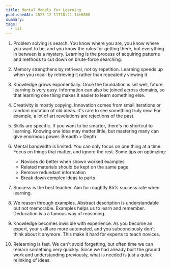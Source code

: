 ```yaml
---
title: Mental Models for Learning
publishedAt: 2023-12-11T10:21:14+0800
summary:
tags:
  - til
---
```


1. Problem solving is search. You know where you are, you know where you want to be, and you know the rules for getting there, but everything in between is a mystery.
   Learning is the process of acquiring patterns and methods to cut down on brute-force searching.

2. Memory strengthens by retrieval, not by repetition. Learning speeds up when you recall by retrieving it rather than repeatedly viewing it.

3. Knowledge grows exponentially. Once the foundation is set well, future learning is very easy. Information can also be joined across domains, so that learning one thing makes it easier to learn something else.

4. Creativity is mostly copying. Innovation comes from small iterations or random mutation of old ideas. It's rare to see something truly new.
   For example, a lot of art revolutions are rejections of the past.

5. Skills are specific. If you want to be smarter, there's no shortcut to learning.
   Knowing one idea may matter little, but mastering many can give enormous power. Breadth > Depth

6. Mental bandwidth is limited. You can only focus on one thing at a time. Focus on things that matter, and ignore the rest.
   Some tips on optimzing:

   - Novices do better when shown worked examples
   - Related materials should be kept on the same page
   - Remove redundant information
   - Break down complex ideas to parts

7. Success is the best teacher. Aim for roughtly 85% success rate when learning.

8. We reason through examples. Abstract description is understandable but not memorable. Examples helps us to learn and remember.
   Deducation is a a famous way of reasoning.

9. Knowledge becomes invisible with experience. As you become an expert, your skill are more automated, and you subconciously don't think about it anymore.
   This make it hard for experts to teach novices.

10. Relearning is fast. We can't avoid forgetting, but often time we can relearn something very quickly. Since we had already built the ground work and understanding previously,
    what is needed is just a quick relinking of ideas.
